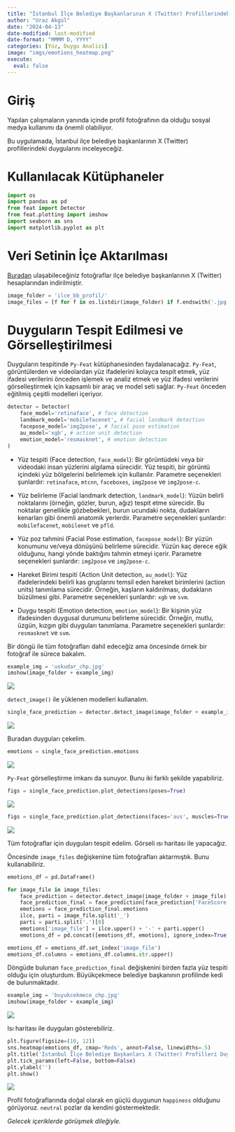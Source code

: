 ```yaml
---
title: "İstanbul İlçe Belediye Başkanlarının X (Twitter) Profillerindeki Duygu Dağılımı"
author: "Uraz Akgül"
date: "2024-04-13"
date-modified: last-modified
date-format: "MMMM D, YYYY"
categories: [Yüz, Duygu Analizi]
image: "imgs/emotions_heatmap.png"
execute:
  eval: false
---
```


# Giriş

Yapılan çalışmaların yanında içinde profil fotoğrafının da olduğu sosyal medya kullanımı da önemli olabiliyor.

Bu uygulamada, İstanbul ilçe belediye başkanlarının X (Twitter) profillerindeki duygularını inceleyeceğiz.

# Kullanılacak Kütüphaneler

```python

import os
import pandas as pd
from feat import Detector
from feat.plotting import imshow
import seaborn as sns
import matplotlib.pyplot as plt

```

# Veri Setinin İçe Aktarılması

[Buradan](https://github.com/urazakgul/python-blog/tree/main/posts/post_6){.external target="_blank"} ulaşabileceğiniz fotoğraflar ilçe belediye başkanlarının X (Twitter) hesaplarından indirilmiştir.

```python

image_folder = 'ilce_bb_profil/'
image_files = [f for f in os.listdir(image_folder) if f.endswith('.jpg')]

```

# Duyguların Tespit Edilmesi ve Görselleştirilmesi

Duyguların tespitinde `Py-Feat` kütüphanesinden faydalanacağız. `Py-Feat`, görüntülerden ve videolardan yüz ifadelerini kolayca tespit etmek, yüz ifadesi verilerini önceden işlemek ve analiz etmek ve yüz ifadesi verilerini görselleştirmek için kapsamlı bir araç ve model seti sağlar. `Py-Feat` önceden eğitilmiş çeşitli modelleri içeriyor.

```python

detector = Detector(
    face_model='retinaface', # face detection
    landmark_model='mobilefacenet', # facial landmark detection
    facepose_model='img2pose', # facial pose estimation
    au_model='xgb', # action unit detection
    emotion_model='resmasknet', # emotion detection
)

```

* Yüz tespiti (Face detection, `face_model`): Bir görüntüdeki veya bir videodaki insan yüzlerini algılama sürecidir. Yüz tespiti, bir görüntü içindeki yüz bölgelerini belirlemek için kullanılır. Parametre seçenekleri şunlardır: `retinaface`, `mtcnn`, `faceboxes`, `img2pose` ve `img2pose-c`.

* Yüz belirleme (Facial landmark detection, `landmark_model`): Yüzün belirli noktalarını (örneğin, gözler, burun, ağız) tespit etme sürecidir. Bu noktalar genellikle gözbebekleri, burun ucundaki nokta, dudakların kenarları gibi önemli anatomik yerlerdir. Parametre seçenekleri şunlardır: `mobilefacenet`, `mobilenet` ve `pfld`.

* Yüz poz tahmini (Facial Pose estimation, `facepose_model`): Bir yüzün konumunu ve/veya dönüşünü belirleme sürecidir. Yüzün kaç derece eğik olduğunu, hangi yönde baktığını tahmin etmeyi içerir. Parametre seçenekleri şunlardır: `img2pose` ve `img2pose-c`.

* Hareket Birimi tespiti (Action Unit detection, `au_model`): Yüz ifadelerindeki belirli kas gruplarını temsil eden hareket birimlerini (action units) tanımlama sürecidir. Örneğin, kaşların kaldırılması, dudakların büzülmesi gibi. Parametre seçenekleri şunlardır: `xgb` ve `svm`.

* Duygu tespiti (Emotion detection, `emotion_model`): Bir kişinin yüz ifadesinden duygusal durumunu belirleme sürecidir. Örneğin, mutlu, üzgün, kızgın gibi duyguları tanımlama. Parametre seçenekleri şunlardır: `resmasknet` ve `svm`.

Bir döngü ile tüm fotoğrafları dahil edeceğiz ama öncesinde örnek bir fotoğraf ile sürece bakalım.

```python

example_img = 'uskudar_chp.jpg'
imshow(image_folder + example_img)

```

![](ilce_bb_profil/uskudar_chp.jpg)

`detect_image()` ile yüklenen modelleri kullanalım.

```python

single_face_prediction = detector.detect_image(image_folder + example_img)

```

![](imgs/single_face_prediction.PNG)

Buradan duyguları çekelim.

```python

emotions = single_face_prediction.emotions

```

![](imgs/emotions.PNG)

`Py-Feat` görselleştirme imkanı da sunuyor. Bunu iki farklı şekilde yapabiliriz.

```python

figs = single_face_prediction.plot_detections(poses=True)

```

![](imgs/emotions_plot_1.png)

```python

figs = single_face_prediction.plot_detections(faces='aus', muscles=True)

```

![](imgs/emotions_plot_2.png)

Tüm fotoğraflar için duyguları tespit edelim. Görseli ısı haritası ile yapacağız.

Öncesinde `image_files` değişkenine tüm fotoğrafları aktarmıştık. Bunu kullanabiliriz.

```python

emotions_df = pd.DataFrame()

for image_file in image_files:
    face_prediction = detector.detect_image(image_folder + image_file)
    face_prediction_final = face_prediction[face_prediction['FaceScore'] == face_prediction['FaceScore'].max()]
    emotions = face_prediction_final.emotions
    ilce, parti = image_file.split('_')
    parti = parti.split('.')[0]
    emotions['image_file'] = ilce.upper() + '-' + parti.upper()
    emotions_df = pd.concat([emotions_df, emotions], ignore_index=True)

emotions_df = emotions_df.set_index('image_file')
emotions_df.columns = emotions_df.columns.str.upper()

```

Döngüde bulunan `face_prediction_final` değişkenini birden fazla yüz tespiti olduğu için oluşturdum. Büyükçekmece belediye başkanının profilinde kedi de bulunmaktadır.

```python

example_img = 'buyukcekmece_chp.jpg'
imshow(image_folder + example_img)

```

![](ilce_bb_profil/buyukcekmece_chp.jpg)

Isı haritası ile duyguları gösterebiliriz.

```python

plt.figure(figsize=(10, 12))
sns.heatmap(emotions_df, cmap='Reds', annot=False, linewidths=.5)
plt.title('İstanbul İlçe Belediye Başkanları X (Twitter) Profilleri Duygu Dağılımı')
plt.tick_params(left=False, bottom=False)
plt.ylabel('')
plt.show()

```

![](imgs/emotions_heatmap.png)

Profil fotoğraflarında doğal olarak en güçlü duygunun `happiness` olduğunu görüyoruz. `neutral` pozlar da kendini göstermektedir.

*Gelecek içeriklerde görüşmek dileğiyle.*